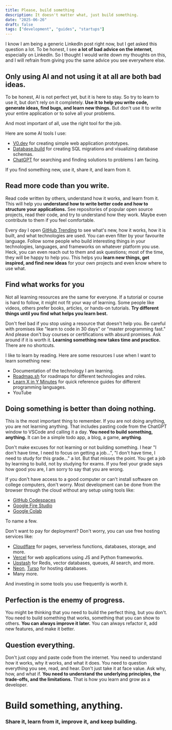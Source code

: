 ```yaml
---
title: Please, build something
description: It doesn't matter what, just build something.
date: "2025-06-26"
draft: false
tags: ["development", "guides", "startups"]
---
```


I know I am being a generic LinkedIn post right now, but I get asked this question a lot.
To be honest, I see **a lot of bad advice on the internet**, especially on LinkedIn.
So I thought I would write down my thoughts on this, and I will refrain from giving you the same advice you see everywhere else.

## Only using AI and not using it at all are both bad ideas.
To be honest, AI is not perfect yet, but it is here to stay.
So try to learn to use it, but don't rely on it completely.
**Use it to help you write code, generate ideas, find bugs, and learn new things.**
But don't use it to write your entire application or to solve all your problems.

And most important of all, use the right tool for the job.

Here are some AI tools I use:
- [V0.dev](https://v0.dev) for creating simple web application prototypes.
- [Database.build](https://database.build) for creating SQL migrations and visualizing database schemas.
- [ChatGPT](https://chat.com) for searching and finding solutions to problems I am facing.

If you find something new, use it, share it, and learn from it.

## Read more code than you write.
Read code written by others, understand how it works, and learn from it.
This will help you **understand how to write better code and how to structure your applications.**
See repositories of popular open source projects, read their code, and try to understand how they work.
Maybe even contribute to them if you feel comfortable.

Every day I open [GitHub Trending](https://github.com/trending) to see what's new, how it works, how it is built, and what technologies are used.
You can even filter by your favourite language. Follow some people who build interesting things in your technologies, languages, and frameworks on whatever platform you use.
Heck, you can even reach out to them and ask questions; most of the time, they will be happy to help you.
This helps you **learn new things, get inspired, and find new ideas** for your own projects and even know where to use what.

## Find what works for you
Not all learning resources are the same for everyone.
If a tutorial or course is hard to follow, it might not fit your way of learning.
Some people like videos, others prefer books, articles, or hands-on tutorials.
**Try different things until you find what helps you learn best.**

Don't feel bad if you stop using a resource that doesn't help you.
Be careful with promises like "learn to code in 30 days" or "master programming fast."
And please don't buy courses or certifications with absurd promises. Ask around if it is worth it.
**Learning something new takes time and practice.**
There are no shortcuts.

I like to learn by reading. Here are some resources I use when I want to learn something new:
- Documentation of the technology I am learning.
- [Roadmap.sh](https://roadmap.sh) for roadmaps for different technologies and roles.
- [Learn X in Y Minutes](https://learnxinyminutes.com/) for quick reference guides for different programming languages.
- YouTube

## Doing something is better than doing nothing.
This is the most important thing to remember.
If you are not doing anything, you are not learning anything.
That includes pasting code from the ChatGPT window to VSCode and calling it a day.
**You need to build something, anything.**
It can be a simple todo app, a blog, a game, **anything**.

Don't make excuses for not learning or not building something.
I hear
"I don't have time, I need to focus on getting a job...",
"I don't have time, I need to study for this grade..." a lot.
But that misses the point. You get a job by learning to build, not by studying for exams.
If you feel your grade says how good you are, I am sorry to say that you are wrong.

If you don't have access to a good computer or can't install software on college computers, don't worry.
Most development can be done from the browser through the cloud without any setup using tools like:
- [GitHub Codespaces](https://github.com/codespaces/templates)
- [Google Fire Studio](https://studio.firebase.google.com/templates)
- [Google Colab](https://colab.research.google.com/)

To name a few.

Don't want to pay for deployment? Don't worry, you can use free hosting services like:
- [Cloudflare](https://cloudflare.com/) for pages, serverless functions, databases, storage, and more.
- [Vercel](https://vercel.com/) for web applications using JS and Python frameworks.
- [Upstash](https://upstash.com/) for Redis, vector databases, queues, AI search, and more.
- [Neon](https://neon.tech/), [Turso](https://turso.tech/) for hosting databases.
- Many more.

And investing in some tools you use frequently is worth it.

## Perfection is the enemy of progress.
You might be thinking that you need to build the perfect thing, but you don't.
You need to build something that works, something that you can show to others.
**You can always improve it later.**
You can always refactor it, add new features, and make it better.

## Question everything.
Don't just copy and paste code from the internet.
You need to understand how it works, why it works, and what it does.
You need to question everything you see, read, and hear.
Don't just take it at face value. Ask why, how, and what if.
**You need to understand the underlying principles, the trade-offs, and the limitations.**
That is how you learn and grow as a developer.

# Build something, anything.
### Share it, learn from it, improve it, and keep building.
